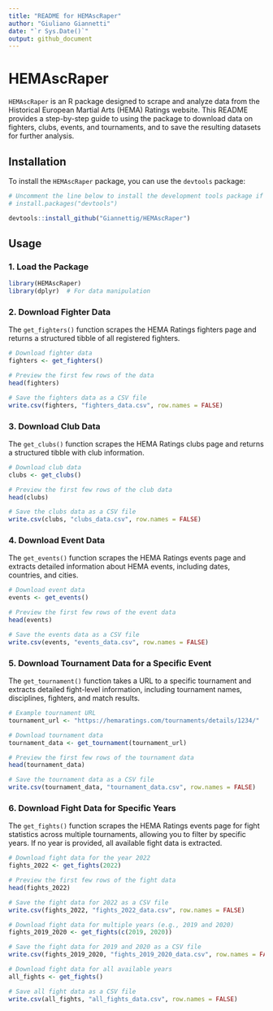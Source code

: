 ```yaml
---
title: "README for HEMAscRaper"
author: "Giuliano Giannetti"
date: "`r Sys.Date()`"
output: github_document
---
```


# HEMAscRaper

`HEMAscRaper` is an R package designed to scrape and analyze data from the Historical European Martial Arts (HEMA) Ratings website. This README provides a step-by-step guide to using the package to download data on fighters, clubs, events, and tournaments, and to save the resulting datasets for further analysis.

## Installation

To install the `HEMAscRaper` package, you can use the `devtools` package:

``` r
# Uncomment the line below to install the development tools package if not already installed
# install.packages("devtools")

devtools::install_github("Giannettig/HEMAscRaper")
```

## Usage

### 1. Load the Package

``` r
library(HEMAscRaper)
library(dplyr)  # For data manipulation
```

### 2. Download Fighter Data

The `get_fighters()` function scrapes the HEMA Ratings fighters page and returns a structured tibble of all registered fighters.

``` r
# Download fighter data
fighters <- get_fighters()

# Preview the first few rows of the data
head(fighters)

# Save the fighters data as a CSV file
write.csv(fighters, "fighters_data.csv", row.names = FALSE)
```

### 3. Download Club Data

The `get_clubs()` function scrapes the HEMA Ratings clubs page and returns a structured tibble with club information.

``` r
# Download club data
clubs <- get_clubs()

# Preview the first few rows of the club data
head(clubs)

# Save the clubs data as a CSV file
write.csv(clubs, "clubs_data.csv", row.names = FALSE)
```

### 4. Download Event Data

The `get_events()` function scrapes the HEMA Ratings events page and extracts detailed information about HEMA events, including dates, countries, and cities.

``` r
# Download event data
events <- get_events()

# Preview the first few rows of the event data
head(events)

# Save the events data as a CSV file
write.csv(events, "events_data.csv", row.names = FALSE)
```

### 5. Download Tournament Data for a Specific Event

The `get_tournament()` function takes a URL to a specific tournament and extracts detailed fight-level information, including tournament names, disciplines, fighters, and match results.

``` r
# Example tournament URL
tournament_url <- "https://hemaratings.com/tournaments/details/1234/"

# Download tournament data
tournament_data <- get_tournament(tournament_url)

# Preview the first few rows of the tournament data
head(tournament_data)

# Save the tournament data as a CSV file
write.csv(tournament_data, "tournament_data.csv", row.names = FALSE)
```

### 6. Download Fight Data for Specific Years

The `get_fights()` function scrapes the HEMA Ratings events page for fight statistics across multiple tournaments, allowing you to filter by specific years. If no year is provided, all available fight data is extracted.

``` r
# Download fight data for the year 2022
fights_2022 <- get_fights(2022)

# Preview the first few rows of the fight data
head(fights_2022)

# Save the fight data for 2022 as a CSV file
write.csv(fights_2022, "fights_2022_data.csv", row.names = FALSE)

# Download fight data for multiple years (e.g., 2019 and 2020)
fights_2019_2020 <- get_fights(c(2019, 2020))

# Save the fight data for 2019 and 2020 as a CSV file
write.csv(fights_2019_2020, "fights_2019_2020_data.csv", row.names = FALSE)

# Download fight data for all available years
all_fights <- get_fights()

# Save all fight data as a CSV file
write.csv(all_fights, "all_fights_data.csv", row.names = FALSE)
```
